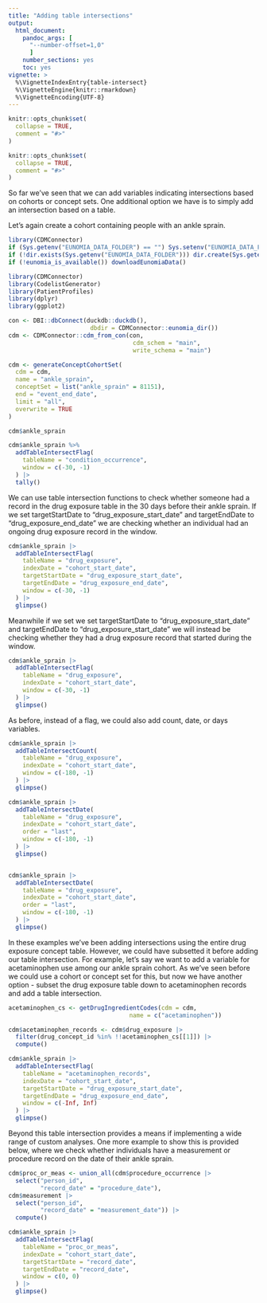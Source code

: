 ```yaml
---
title: "Adding table intersections"
output: 
  html_document:
    pandoc_args: [
      "--number-offset=1,0"
      ]
    number_sections: yes
    toc: yes
vignette: >
  %\VignetteIndexEntry{table-intersect}
  %\VignetteEngine{knitr::rmarkdown}
  %\VignetteEncoding{UTF-8}
---
```


```r
knitr::opts_chunk$set(
  collapse = TRUE,
  comment = "#>"
)
```

```r
knitr::opts_chunk$set(
  collapse = TRUE,
  comment = "#>"
)
```

So far we've seen that we can add variables indicating intersections based on cohorts or concept sets. One additional option we have is to simply add an intersection based on a table.

Let's again create a cohort containing people with an ankle sprain.

```r
library(CDMConnector)
if (Sys.getenv("EUNOMIA_DATA_FOLDER") == "") Sys.setenv("EUNOMIA_DATA_FOLDER" = tempdir())
if (!dir.exists(Sys.getenv("EUNOMIA_DATA_FOLDER"))) dir.create(Sys.getenv("EUNOMIA_DATA_FOLDER"))
if (!eunomia_is_available()) downloadEunomiaData()
```

```r
library(CDMConnector)
library(CodelistGenerator)
library(PatientProfiles)
library(dplyr)
library(ggplot2)

con <- DBI::dbConnect(duckdb::duckdb(),
                       dbdir = CDMConnector::eunomia_dir())
cdm <- CDMConnector::cdm_from_con(con,
                                   cdm_schem = "main",
                                   write_schema = "main")

cdm <- generateConceptCohortSet(
  cdm = cdm,
  name = "ankle_sprain",
  conceptSet = list("ankle_sprain" = 81151),
  end = "event_end_date",
  limit = "all",
  overwrite = TRUE
)

cdm$ankle_sprain

cdm$ankle_sprain %>%
  addTableIntersectFlag(
    tableName = "condition_occurrence",
    window = c(-30, -1)
  ) |> 
  tally()
```

We can use table intersection functions to check whether someone had a record in the drug exposure table in the 30 days before their ankle sprain. If we set targetStartDate to "drug_exposure_start_date" and targetEndDate to "drug_exposure_end_date" we are checking whether an individual had an ongoing drug exposure record in the window.

```r
cdm$ankle_sprain |> 
  addTableIntersectFlag(
    tableName = "drug_exposure",
    indexDate = "cohort_start_date", 
    targetStartDate = "drug_exposure_start_date",
    targetEndDate = "drug_exposure_end_date",
    window = c(-30, -1)
  ) |> 
  glimpse()
```

Meanwhile if we set  we set targetStartDate to "drug_exposure_start_date" and targetEndDate to "drug_exposure_start_date" we will instead be checking whether they had a drug exposure record that started during the window.

```r
cdm$ankle_sprain |> 
  addTableIntersectFlag(
    tableName = "drug_exposure",
    indexDate = "cohort_start_date",
    window = c(-30, -1)
  ) |> 
  glimpse()
```

As before, instead of a flag, we could also add count, date, or days variables.
```r
cdm$ankle_sprain |> 
  addTableIntersectCount(
    tableName = "drug_exposure",
    indexDate = "cohort_start_date", 
    window = c(-180, -1)
  ) |> 
  glimpse()

cdm$ankle_sprain |> 
  addTableIntersectDate(
    tableName = "drug_exposure",
    indexDate = "cohort_start_date", 
    order = "last",
    window = c(-180, -1)
  ) |> 
  glimpse()


cdm$ankle_sprain |> 
  addTableIntersectDate(
    tableName = "drug_exposure",
    indexDate = "cohort_start_date", 
    order = "last",
    window = c(-180, -1)
  ) |> 
  glimpse()
```

In these examples we've been adding intersections using the entire drug exposure concept table. However, we could have subsetted it before adding our table intersection. For example, let's say we want to add a variable for acetaminophen use among our ankle sprain cohort. As we've seen before we could use a cohort or concept set for this, but now we have another option - subset the drug exposure table down to acetaminophen records and add a table intersection.

```r
acetaminophen_cs <- getDrugIngredientCodes(cdm = cdm, 
                                  name = c("acetaminophen"))

cdm$acetaminophen_records <- cdm$drug_exposure |> 
  filter(drug_concept_id %in% !!acetaminophen_cs[[1]]) |> 
  compute()

cdm$ankle_sprain |> 
  addTableIntersectFlag(
    tableName = "acetaminophen_records",
    indexDate = "cohort_start_date", 
    targetStartDate = "drug_exposure_start_date",
    targetEndDate = "drug_exposure_end_date",
    window = c(-Inf, Inf)
  ) |> 
  glimpse()
```

Beyond this table intersection provides a means if implementing a wide range of custom analyses. One more example to show this is provided below, where we check whether individuals have a measurement or procedure record on the date of their ankle sprain.

```r
cdm$proc_or_meas <- union_all(cdm$procedure_occurrence |> 
  select("person_id", 
         "record_date" = "procedure_date"),
cdm$measurement |> 
  select("person_id", 
         "record_date" = "measurement_date")) |> 
  compute()

cdm$ankle_sprain |> 
  addTableIntersectFlag(
    tableName = "proc_or_meas",
    indexDate = "cohort_start_date", 
    targetStartDate = "record_date",
    targetEndDate = "record_date",
    window = c(0, 0)
  ) |> 
  glimpse()

```
